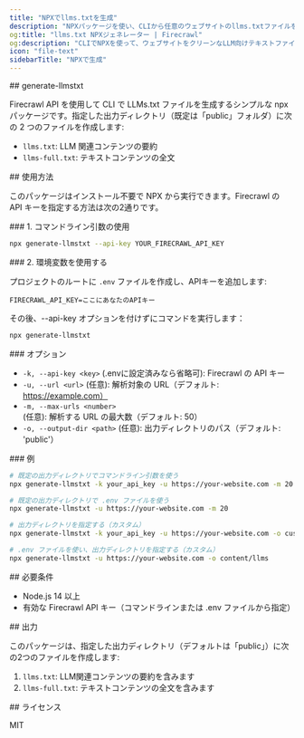```yaml
---
title: "NPXでllms.txtを生成"
description: "NPXパッケージを使い、CLIから任意のウェブサイトのllms.txtファイルを生成"
og:title: "llms.txt NPXジェネレーター | Firecrawl"
og:description: "CLIでNPXを使って、ウェブサイトをクリーンなLLM向けテキストファイルに変換"
icon: "file-text"
sidebarTitle: "NPXで生成"
---
```


<div id="generate-llmstxt">
  ## generate-llmstxt
</div>

Firecrawl API を使用して CLI で LLMs.txt ファイルを生成するシンプルな npx パッケージです。指定した出力ディレクトリ（既定は「public」フォルダ）に次の 2 つのファイルを作成します:

- `llms.txt`: LLM 関連コンテンツの要約
- `llms-full.txt`: テキストコンテンツの全文

<div id="usage">
  ## 使用方法
</div>

このパッケージはインストール不要で NPX から実行できます。Firecrawl の API キーを指定する方法は次の2通りです。

<div id="1-using-command-line-arguments">
  ### 1. コマンドライン引数の使用
</div>

```bash
npx generate-llmstxt --api-key YOUR_FIRECRAWL_API_KEY
```


<div id="2-using-environment-variables">
  ### 2. 環境変数を使用する
</div>

プロジェクトのルートに `.env` ファイルを作成し、APIキーを追加します:

```env
FIRECRAWL_API_KEY=ここにあなたのAPIキー
```

その後、--api-key オプションを付けずにコマンドを実行します：

```bash
npx generate-llmstxt
```


<div id="options">
  ### オプション
</div>

- `-k, --api-key <key>` (.envに設定済みなら省略可): Firecrawl の API キー
- `-u, --url <url>` (任意): 解析対象の URL（デフォルト: https://example.com）
- `-m, --max-urls <number>` (任意): 解析する URL の最大数（デフォルト: 50）
- `-o, --output-dir <path>` (任意): 出力ディレクトリのパス（デフォルト: 'public'）

<div id="examples">
  ### 例
</div>

```bash
# 既定の出力ディレクトリでコマンドライン引数を使う
npx generate-llmstxt -k your_api_key -u https://your-website.com -m 20

# 既定の出力ディレクトリで .env ファイルを使う
npx generate-llmstxt -u https://your-website.com -m 20

# 出力ディレクトリを指定する（カスタム）
npx generate-llmstxt -k your_api_key -u https://your-website.com -o custom/path/to/output

# .env ファイルを使い、出力ディレクトリを指定する（カスタム）
npx generate-llmstxt -u https://your-website.com -o content/llms
```


<div id="requirements">
  ## 必要条件
</div>

- Node.js 14 以上
- 有効な Firecrawl API キー（コマンドラインまたは .env ファイルから指定）

<div id="output">
  ## 出力
</div>

このパッケージは、指定した出力ディレクトリ（デフォルトは「public」）に次の2つのファイルを作成します:

1. `llms.txt`: LLM関連コンテンツの要約を含みます
2. `llms-full.txt`: テキストコンテンツの全文を含みます

<div id="license">
  ## ライセンス
</div>

MIT 